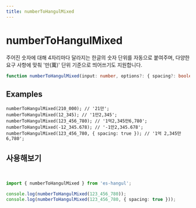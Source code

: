 ```yaml
---
title: numberToHangulMixed
---
```



# numberToHangulMixed

주어진 숫자에 대해 4자리마다 달라지는 한글의 숫자 단위를 자동으로 붙여주며,
다양한 요구 사항에 맞춰 '만(萬)' 단위 기준으로 띄어쓰기도 지원합니다.

```typescript
function numberToHangulMixed(input: number, options?: { spacing?: boolean }): string;
```

## Examples

```tsx
numberToHangulMixed(210_000); // '21만';
numberToHangulMixed(12_345); // '1만2,345';
numberToHangulMixed(123_456_780); // '1억2,345만6,780';
numberToHangulMixed(-12_345.678); // '-1만2,345.678';
numberToHangulMixed(123_456_780, { spacing: true }); // '1억 2,345만 6,780';
```

## 사용해보기

<br />

<Sandpack>

```ts index.ts
import { numberToHangulMixed } from 'es-hangul';

console.log(numberToHangulMixed(123_456_780));
console.log(numberToHangulMixed(123_456_780, { spacing: true }));
```

</Sandpack>
